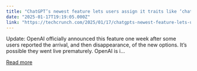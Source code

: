 ```yaml
---
title: "ChatGPT’s newest feature lets users assign it traits like ‘chatty’ and ‘Gen Z’"
date: "2025-01-17T19:19:05.000Z"
link: "https://techcrunch.com/2025/01/17/chatgpts-newest-feature-lets-user-assign-it-traits-like-chatty-and-gen-z/"
---
```


Update: OpenAI officially announced this feature one week after some users reported the arrival, and then disappearance, of the new options. It&#8217;s possible they went live prematurely. OpenAI is i...

[Read more](https://techcrunch.com/2025/01/17/chatgpts-newest-feature-lets-user-assign-it-traits-like-chatty-and-gen-z/)
